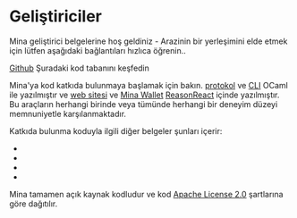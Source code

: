 
# Geliştiriciler

Mina geliştirici belgelerine hoş geldiniz - Arazinin bir yerleşimini elde etmek için lütfen aşağıdaki bağlantıları hızlıca öğrenin..

[Github](https://github.com/MinaProtocol/mina) Şuradaki kod tabanını keşfedin

Mina'ya kod katkıda bulunmaya başlamak için <DocLink copy="Katkıda Bulunma Kılavuzuna" url="/developers/contributing" /> bakın. [protokol](https://github.com/MinaProtocol/mina/tree/master/src) ve [CLI](https://github.com/MinaProtocol/mina/tree/master/src/app/cli) OCaml ile yazılmıştır ve [web sitesi](https://github.com/MinaProtocol/mina/tree/master/frontend/website) ve [Mina Wallet](https://github.com/MinaProtocol/mina/tree/master/frontend/wallet) [ReasonReact](https://reasonml.github.io/reason-react/) içinde yazılmıştır. Bu araçların herhangi birinde veya tümünde herhangi bir deneyim düzeyi memnuniyetle karşılanmaktadır.

Katkıda bulunma koduyla ilgili diğer belgeler şunları içerir:

- <DocLink copy="Stil Rehberi" url="/developers/style-guide" />
- <DocLink copy="Kod İnceleme Yönergeleri" url="/developers/code-reviews" />
- <DocLink copy="Depo Yapısı" url="/developers/directory-structure" />
- <DocLink copy="BIP44 Bilgileri" url="/developers/bip44-information" />

Mina tamamen açık kaynak kodludur ve kod [Apache License 2.0](https://github.com/MinaProtocol/mina/blob/master/LICENSE) şartlarına göre dağıtılır.
